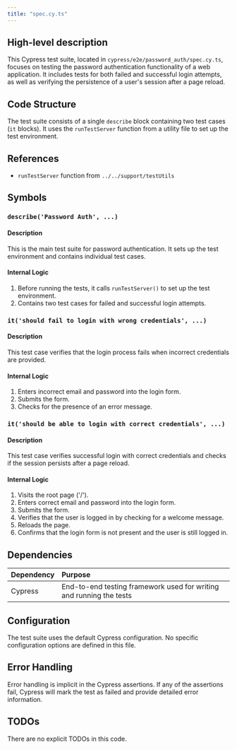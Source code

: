 ```yaml
---
title: "spec.cy.ts"
---
```


## High-level description
This Cypress test suite, located in `cypress/e2e/password_auth/spec.cy.ts`, focuses on testing the password authentication functionality of a web application. It includes tests for both failed and successful login attempts, as well as verifying the persistence of a user's session after a page reload.

## Code Structure
The test suite consists of a single `describe` block containing two test cases (`it` blocks). It uses the `runTestServer` function from a utility file to set up the test environment.

## References
- `runTestServer` function from `../../support/testUtils`

## Symbols

### `describe('Password Auth', ...)`
#### Description
This is the main test suite for password authentication. It sets up the test environment and contains individual test cases.

#### Internal Logic
1. Before running the tests, it calls `runTestServer()` to set up the test environment.
2. Contains two test cases for failed and successful login attempts.

### `it('should fail to login with wrong credentials', ...)`
#### Description
This test case verifies that the login process fails when incorrect credentials are provided.

#### Internal Logic
1. Enters incorrect email and password into the login form.
2. Submits the form.
3. Checks for the presence of an error message.

### `it('should be able to login with correct credentials', ...)`
#### Description
This test case verifies successful login with correct credentials and checks if the session persists after a page reload.

#### Internal Logic
1. Visits the root page ('/').
2. Enters correct email and password into the login form.
3. Submits the form.
4. Verifies that the user is logged in by checking for a welcome message.
5. Reloads the page.
6. Confirms that the login form is not present and the user is still logged in.

## Dependencies
| Dependency | Purpose |
|:-----------|:--------|
| Cypress | End-to-end testing framework used for writing and running the tests |

## Configuration
The test suite uses the default Cypress configuration. No specific configuration options are defined in this file.

## Error Handling
Error handling is implicit in the Cypress assertions. If any of the assertions fail, Cypress will mark the test as failed and provide detailed error information.

## TODOs
There are no explicit TODOs in this code.